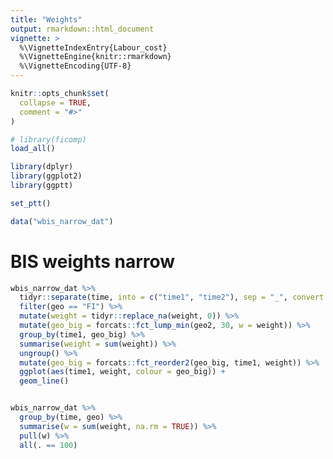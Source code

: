 ```yaml
---
title: "Weights"
output: rmarkdown::html_document
vignette: >
  %\VignetteIndexEntry{Labour_cost}
  %\VignetteEngine{knitr::rmarkdown}
  %\VignetteEncoding{UTF-8}
---
```


```r
knitr::opts_chunk$set(
  collapse = TRUE,
  comment = "#>"
)
```

```r
# library(ficomp)
load_all()

library(dplyr)
library(ggplot2)
library(ggptt)

set_ptt()

data("wbis_narrow_dat")

```

# BIS weights narrow

```r

wbis_narrow_dat %>% 
  tidyr::separate(time, into = c("time1", "time2"), sep = "_", convert = TRUE) %>% 
  filter(geo == "FI") %>% 
  mutate(weight = tidyr::replace_na(weight, 0)) %>% 
  mutate(geo_big = forcats::fct_lump_min(geo2, 30, w = weight)) %>%
  group_by(time1, geo_big) %>% 
  summarise(weight = sum(weight)) %>% 
  ungroup() %>% 
  mutate(geo_big = forcats::fct_reorder2(geo_big, time1, weight)) %>% 
  ggplot(aes(time1, weight, colour = geo_big)) +
  geom_line()



```

```r

wbis_narrow_dat %>% 
  group_by(time, geo) %>% 
  summarise(w = sum(weight, na.rm = TRUE)) %>% 
  pull(w) %>% 
  all(. == 100)

```

